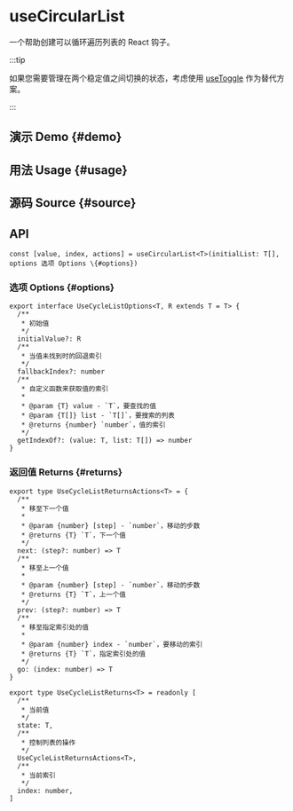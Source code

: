 # useCircularList


<HooksType category="ProUtilities" />

一个帮助创建可以循环遍历列表的 React 钩子。

:::tip

如果您需要管理在两个稳定值之间切换的状态，考虑使用 [useToggle](/reference/use-toggle) 作为替代方案。

:::

## 演示 Demo \{#demo}


<App />

## 用法 Usage \{#usage}



## 源码 Source \{#source}


<Source />

## API

```tsx
const [value, index, actions] = useCircularList<T>(initialList: T[], options 选项 Options \{#options})
```

### 选项 Options \{#options}

```tsx
export interface UseCycleListOptions<T, R extends T = T> {
  /**
   * 初始值
   */
  initialValue?: R
  /**
   * 当值未找到时的回退索引
   */
  fallbackIndex?: number
  /**
   * 自定义函数来获取值的索引
   *
   * @param {T} value - `T`，要查找的值
   * @param {T[]} list - `T[]`，要搜索的列表
   * @returns {number} `number`，值的索引
   */
  getIndexOf?: (value: T, list: T[]) => number
}
```

### 返回值 Returns \{#returns}

```tsx
export type UseCycleListReturnsActions<T> = {
  /**
   * 移至下一个值
   *
   * @param {number} [step] - `number`，移动的步数
   * @returns {T} `T`，下一个值
   */
  next: (step?: number) => T
  /**
   * 移至上一个值
   *
   * @param {number} [step] - `number`，移动的步数
   * @returns {T} `T`，上一个值
   */
  prev: (step?: number) => T
  /**
   * 移至指定索引处的值
   *
   * @param {number} index - `number`，要移动的索引
   * @returns {T} `T`，指定索引处的值
   */
  go: (index: number) => T
}

export type UseCycleListReturns<T> = readonly [
  /**
   * 当前值
   */
  state: T,
  /**
   * 控制列表的操作
   */
  UseCycleListReturnsActions<T>,
  /**
   * 当前索引
   */
  index: number,
]
```
